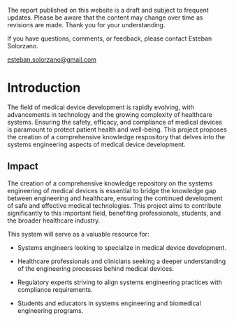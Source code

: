 ::: {.callout-caution}
The report published on this website is a draft and subject to frequent updates. Please be aware that the content may change over time as revisions are made. Thank you for your understanding.
:::

::: {.callout-tip}
If you have questions, comments, or feedback, please contact Esteban Solorzano.

[esteban.solorzano@gmail.com](esteban.solorzano@gmail.com)
:::

# Introduction

The field of medical device development is rapidly evolving, with advancements in technology and the growing complexity of healthcare systems. Ensuring the safety, efficacy, and compliance of medical devices is paramount to protect patient health and well-being. This project proposes the creation of a comprehensive knowledge respository that delves into the systems engineering aspects of medical device development.

## Impact

The creation of a comprehensive knowledge repository on the systems engineering of medical devices is essential to bridge the knowledge gap between engineering and healthcare, ensuring the continued development of safe and effective medical technologies. This project aims to contribute significantly to this important field, benefiting professionals, students, and the broader healthcare industry.

This system <!--(book)-->will serve as a valuable resource for:

- Systems engineers looking to specialize in medical device development.

- Healthcare professionals and clinicians seeking a deeper understanding of the engineering processes behind medical devices.

- Regulatory experts striving to align systems engineering practices with compliance requirements.

- Students and educators in systems engineering and biomedical engineering programs.
